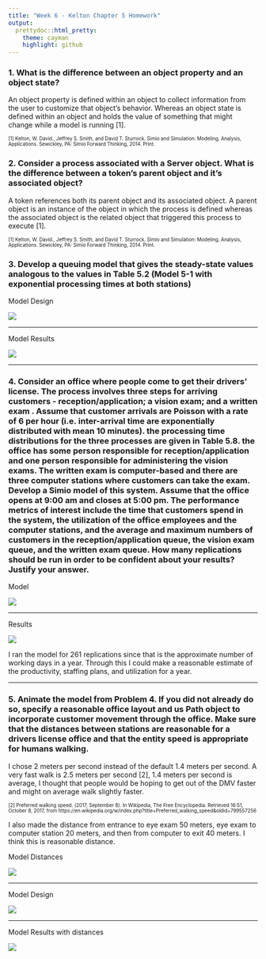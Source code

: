 ```yaml
---
title: "Week 6 - Kelton Chapter 5 Homework"
output:
  prettydoc::html_pretty:
    theme: cayman
    highlight: github
---
```



### 1. What is the difference between an object property and an object state?

An object property is defined within an object to collect information from the user to customize that object's behavior. Whereas an object state is defined within an object and holds the value of something that might change while a model is running [1].  

<sub><sup> [1] Kelton, W. David., Jeffrey S. Smith, and David T. Sturrock. Simio and Simulation: Modeling, Analysis, Applications. Sewickley, PA: Simio Forward Thinking, 2014. Print. </sup></sub>

### 2. Consider a process associated with a Server object. What is the difference between a token's parent object and it's associated object?

A token references both its parent object and its associated object. A parent object is an instance of the object in which the process is defined whereas the associated object is the related object that triggered this process to execute [1].  

<sub><sup> [1] Kelton, W. David., Jeffrey S. Smith, and David T. Sturrock. Simio and Simulation: Modeling, Analysis, Applications. Sewickley, PA: Simio Forward Thinking, 2014. Print. </sup></sub>

### 3. Develop a queuing model that gives the steady-state values analogous to the values in Table 5.2 (Model 5-1 with exponential processing times at both stations)

Model Design 

![](https://raw.githubusercontent.com/ChristopheHunt/MSDA---Coursework/master/Data%20604/Week%206%20-%20HW/Model%205-1.PNG)

---

Model Results

![](https://raw.githubusercontent.com/ChristopheHunt/MSDA---Coursework/master/Data%20604/Week%206%20-%20HW/Model%205-1%20results.PNG)

---

### 4. Consider an office where people come to get their drivers' license. The process involves three steps for arriving customers - reception/application; a vision exam; and a written exam . Assume that customer arrivals are Poisson with a rate of 6 per hour (i.e. inter-arrival time are exponentially distributed with mean 10 minutes). the processing time distributions for the three processes are given in Table 5.8. the office has some person responsible for reception/application and one person responsible for administering the vision exams. The written exam is computer-based and there are three computer stations where customers can take the exam. Develop a Simio model of this system. Assume that the office opens at 9:00 am and closes at 5:00 pm. The performance metrics of interest include the time that customers spend in the system, the utilization of the office employees and the computer stations, and the average and maximum numbers of customers in the reception/application queue, the vision exam queue, and the written exam queue. How many replications should be run in order to be confident about your results? Justify your answer. 

Model 

![](https://raw.githubusercontent.com/ChristopheHunt/MSDA---Coursework/master/Data%20604/Week%206%20-%20HW/DMV%20Model%20Design.PNG)

---

Results

![](https://raw.githubusercontent.com/ChristopheHunt/MSDA---Coursework/master/Data%20604/Week%206%20-%20HW/DMV%20Model%20Results.PNG)

I ran the model for 261 replications since that is the approximate number of working days in a year. Through this I could make a reasonable estimate of the productivity, staffing plans, and utilization for a year. 

---


### 5. Animate the model from Problem 4. If you did not already do so, specify a reasonable office layout and us Path object to incorporate customer movement through the office. Make sure that the distances between stations are reasonable for a drivers license office and that the entity speed is appropriate for humans walking. 

I chose 2 meters per second instead of the default 1.4 meters per second. A very fast walk is 2.5 meters per second [2], 1.4 meters per second is average, I thought that people would be hoping to get out of the DMV faster and might on average walk slightly faster. 

<sub><sup> [2] Preferred walking speed. (2017, September 8). In Wikipedia, The Free Encyclopedia. Retrieved 16:51, October 8, 2017, from https://en.wikipedia.org/w/index.php?title=Preferred_walking_speed&oldid=799557256 </sup></sub>

I also made the distance from entrance to eye exam 50 meters, eye exam to computer station 20 meters, and then from computer to exit 40 meters. I think this is reasonable distance. 

Model Distances

![](https://raw.githubusercontent.com/ChristopheHunt/MSDA---Coursework/master/Data%20604/Week%206%20-%20HW/DMV%20Model%20wAnimation%20distances.PNG)

--- 

Model Design

![](https://raw.githubusercontent.com/ChristopheHunt/MSDA---Coursework/master/Data%20604/Week%206%20-%20HW/DMV%20Model%20wAnimation.PNG)

---

Model Results with distances

![](https://raw.githubusercontent.com/ChristopheHunt/MSDA---Coursework/master/Data%20604/Week%206%20-%20HW/DMV%20Model%20wAnimation%20Results%20.PNG)


